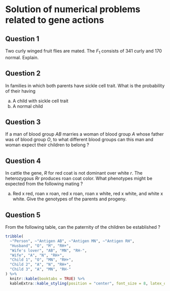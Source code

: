 # Solution of numerical problems related to gene actions

## Question 1

Two curly winged fruit flies are mated. The $F_1$ consists of 341 curly and 170 normal. Explain.

## Question 2

In families in which both parents have sickle cell trait. What is the probability of their having

(a) A child with sickle cell trait
(b) A normal child

## Question 3

If a man of blood group *AB* marries a woman of blood group *A* whose father was of blood group *O*, to what different blood groups can this man and woman expect their children to belong ?

## Question 4

In cattle the gene, *R* for red coat is not dominant over white *r*. The heterozygous *Rr* produces roan coat color. What phenotypes might be expected from the following mating ?

(a) Red x red, roan x roan, red x roan, roan x white, red x white, and white x white. Give the genotypes of the parents and progeny.

## Question 5

From the following table, can the paternity of the children be established ?

```r
tribble(
  ~"Person", ~"Antigen AB", ~"Antigen MN", ~"Antigen RH",
  "Husband", "O", "M", "RH+",
  "Wife's lover", "AB", "MN", "RH-",
  "Wife", "A", "N", "RH+",
  "Child 1", "O", "MN", "RH+",
  "Child 2", "A", "N", "RH+",
  "Child 3", "A", "MN", "RH-"
) %>% 
  knitr::kable(booktabs = TRUE) %>% 
  kableExtra::kable_styling(position = "center", font_size = 8, latex_options = "HOLD_position")
```

